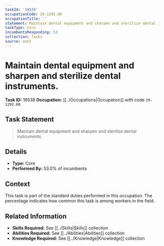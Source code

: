 ```yaml
---
taskId: '18538'
occupationCode: 29-1292.00
occupationTitle: ''
statement: Maintain dental equipment and sharpen and sterilize dental instruments.
taskType: Core
incumbentsResponding: 53
collection: Tasks
source: onet
---
```

# Maintain dental equipment and sharpen and sterilize dental instruments.

**Task ID:** 18538
**Occupation:** [[../Occupations|Occupation]] with code `29-1292.00`

## Task Statement

> Maintain dental equipment and sharpen and sterilize dental instruments.

## Details

- **Type:** Core
- **Performed By:** 53.0% of incumbents

## Context

This task is part of the standard duties performed in this occupation. The percentage indicates how common this task is among workers in the field.

## Related Information

- **Skills Required:** See [[../Skills|Skills]] collection
- **Abilities Required:** See [[../Abilities|Abilities]] collection
- **Knowledge Required:** See [[../Knowledge|Knowledge]] collection
